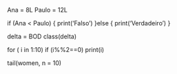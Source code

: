 Ana = 8L
Paulo = 12L

if (Ana < Paulo)
{
  print('Falso')
}else
{
  print('Verdadeiro')
}

delta = BOD
class(delta)

for ( i in 1:10)
if (i%%2==0)
  print(i)

tail(women, n = 10)
